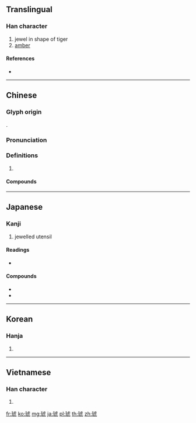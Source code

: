 {{character info/new}}
==Translingual==

===Han character===
{{Han char|rn=96|rad=玉|as=08|sn=12|four=11117|canj=MGYPN,MGYPU}}

# jewel in shape of tiger
# [[amber]]

====References====
* {{Han ref|kx=0734.220|dkj=21061|dj=1146.230|hdz=21121.080|uh=7425|ud=29733|bh=B55B|bd=46427}}

----

==Chinese==
{{zh-forms}}

===Glyph origin===
{{Han etym}}
{{Han compound|玉|虎|ls=psc|c1=s|c2=p|t1=jade}}.

===Pronunciation===
{{zh-pron
|m=hǔ
|c=fu2
|mn=hó͘
|mc=y
|oc=y
|cat=
}}

===Definitions===
{{zh-hanzi}}

# {{zh-only|琥珀}}

====Compounds====
{{zh-der|琥珀|琥珀色|琥珀酸}}

----

==Japanese==

===Kanji===
{{ja-kanji|grade=n|rs=玉08}}

# jewelled utensil

====Readings====
* {{ja-readings|goon=[[く]] (ku)|kanon=[[こ]] (ko)}}

====Compounds====
* {{ja-r|琥珀|こはく}}
* {{ja-r|琥珀色|こはくいろ}}

----

==Korean==

===Hanja===
{{ko-hanja|hangeul=호|eumhun=|rv=ho|mr=ho|y=ho}}

# {{defn|lang=ko|sort=玉08}}

----

==Vietnamese==

===Han character===
{{vi-hantu|[[hổ]]|rs=玉08}}

# {{defn|lang=vi|sort=玉08}}

[[fr:琥]]
[[ko:琥]]
[[mg:琥]]
[[ja:琥]]
[[pl:琥]]
[[th:琥]]
[[zh:琥]]